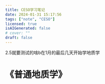 ---
title: CESO学习笔记
date: 2024-01-31 15:17:56
tags: ["note", "CESO"]
licensed: true
isAIGenerated: false
# cover: ""
draft: false
---

2.5就要测试的啥b在1月的最后几天开始学地质学

<Excerpt />

# 《普通地质学》
